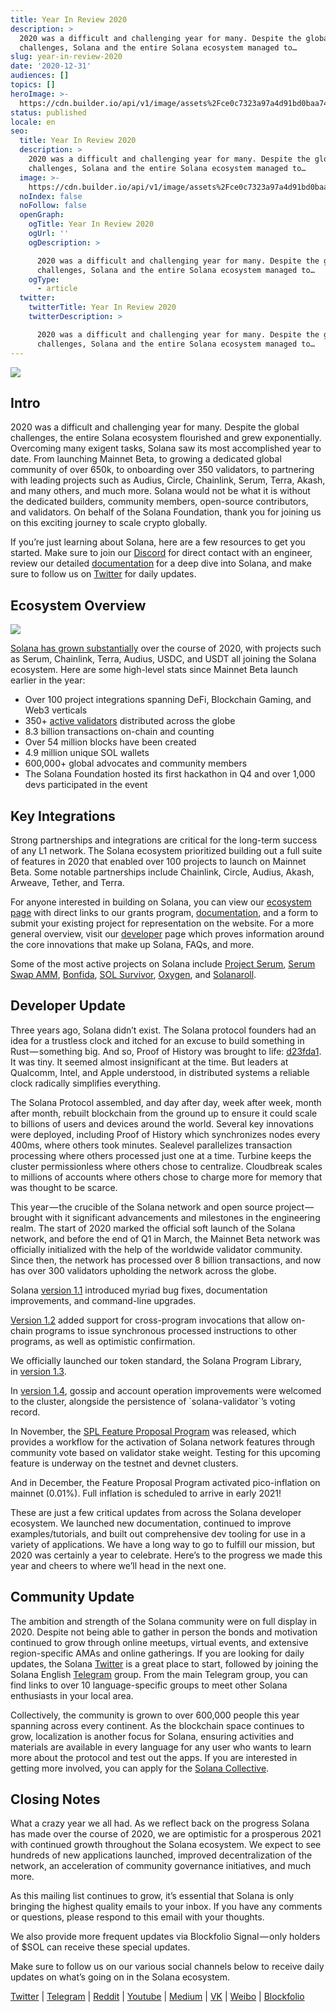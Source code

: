 ```yaml
---
title: Year In Review 2020
description: >
  2020 was a difficult and challenging year for many. Despite the global
  challenges, Solana and the entire Solana ecosystem managed to…
slug: year-in-review-2020
date: '2020-12-31'
audiences: []
topics: []
heroImage: >-
  https://cdn.builder.io/api/v1/image/assets%2Fce0c7323a97a4d91bd0baa7490ec9139%2Fb6aea9235e194bb3a7fa9e89f3358f1c
status: published
locale: en
seo:
  title: Year In Review 2020
  description: >
    2020 was a difficult and challenging year for many. Despite the global
    challenges, Solana and the entire Solana ecosystem managed to…
  image: >-
    https://cdn.builder.io/api/v1/image/assets%2Fce0c7323a97a4d91bd0baa7490ec9139%2Fb6aea9235e194bb3a7fa9e89f3358f1c
  noIndex: false
  noFollow: false
  openGraph:
    ogTitle: Year In Review 2020
    ogUrl: ''
    ogDescription: >

      2020 was a difficult and challenging year for many. Despite the global
      challenges, Solana and the entire Solana ecosystem managed to…
    ogType:
      - article
  twitter:
    twitterTitle: Year In Review 2020
    twitterDescription: >

      2020 was a difficult and challenging year for many. Despite the global
      challenges, Solana and the entire Solana ecosystem managed to…
---
```


![](/year-in-review-2020/image-1.jpg)

## **Intro**

2020 was a difficult and challenging year for many. Despite the global challenges, the entire Solana ecosystem flourished and grew exponentially. Overcoming many exigent tasks, Solana saw its most accomplished year to date. From launching Mainnet Beta, to growing a dedicated global community of over 650k, to onboarding over 350 validators, to partnering with leading projects such as Audius, Circle, Chainlink, Serum, Terra, Akash, and many others, and much more. Solana would not be what it is without the dedicated builders, community members, open-source contributors, and validators. On behalf of the Solana Foundation, thank you for joining us on this exciting journey to scale crypto globally.

If you’re just learning about Solana, here are a few resources to get you started. Make sure to join our [Discord](http://solana.com/discord?ref=solana.ghost.io) for direct contact with an engineer, review our detailed [documentation](http://docs.solana.com/?ref=solana.ghost.io) for a deep dive into Solana, and make sure to follow us on [Twitter](https://twitter.com/solana?ref=solana.ghost.io) for daily updates.

## **Ecosystem Overview**

![](/year-in-review-2020/image-2.jpg)

[Solana has grown substantially](https://solana.com/ecosystem?ref=solana.ghost.io) over the course of 2020, with projects such as Serum, Chainlink, Terra, Audius, USDC, and USDT all joining the Solana ecosystem. Here are some high-level stats since Mainnet Beta launch earlier in the year:

-   Over 100 project integrations spanning DeFi, Blockchain Gaming, and Web3 verticals
-   350+ [active validators](https://solanabeach.io/?ref=solana.ghost.io) distributed across the globe
-   8.3 billion transactions on-chain and counting
-   Over 54 million blocks have been created
-   4.9 million unique SOL wallets
-   600,000+ global advocates and community members
-   The Solana Foundation hosted its first hackathon in Q4 and over 1,000 devs participated in the event

## **Key Integrations**

Strong partnerships and integrations are critical for the long-term success of any L1 network. The Solana ecosystem prioritized building out a full suite of features in 2020 that enabled over 100 projects to launch on Mainnet Beta. Some notable partnerships include Chainlink, Circle, Audius, Akash, Arweave, Tether, and Terra.

For anyone interested in building on Solana, you can view our [ecosystem page](https://solana.com/ecosystem?ref=solana.ghost.io) with direct links to our grants program, [documentation](http://docs.solana.com/?ref=solana.ghost.io), and a form to submit your existing project for representation on the website. For a more general overview, visit our [developer](https://solana.com/developers?ref=solana.ghost.io) page which proves information around the core innovations that make up Solana, FAQs, and more.

Some of the most active projects on Solana include [Project Serum](https://twitter.com/ProjectSerum?ref=solana.ghost.io), [Serum Swap AMM](https://swap.projectserum.com/?ref=solana.ghost.io#/?pair=SOL-USDC), [Bonfida](http://bonfida.com/?ref=solana.ghost.io), [SOL Survivor](https://sol-talk.com/sol-survivor?ref=solana.ghost.io), [Oxygen](https://www.oxygen.org/?ref=solana.ghost.io), and [Solanaroll](https://solanaroll.com/?ref=solana.ghost.io).

## **Developer Update**

Three years ago, Solana didn’t exist. The Solana protocol founders had an idea for a trustless clock and itched for an excuse to build something in Rust — something big. And so, Proof of History was brought to life: [d23fda1](https://github.com/solana-labs/solana/commit/d23fda19364223b654f5968a2d304878a0f10a80?ref=solana.ghost.io). It was tiny. It seemed almost insignificant at the time. But leaders at Qualcomm, Intel, and Apple understood, in distributed systems a reliable clock radically simplifies everything.

The Solana Protocol assembled, and day after day, week after week, month after month, rebuilt blockchain from the ground up to ensure it could scale to billions of users and devices around the world. Several key innovations were deployed, including Proof of History which synchronizes nodes every 400ms, where others took minutes. Sealevel parallelizes transaction processing where others processed just one at a time. Turbine keeps the cluster permissionless where others chose to centralize. Cloudbreak scales to millions of accounts where others chose to charge more for memory that was thought to be scarce.

This year — the crucible of the Solana network and open source project — brought with it significant advancements and milestones in the engineering realm. The start of 2020 marked the official soft launch of the Solana network, and before the end of Q1 in March, the Mainnet Beta network was officially initialized with the help of the worldwide validator community. Since then, the network has processed over 8 billion transactions, and now has over 300 validators upholding the network across the globe.

Solana [version 1.1](https://github.com/solana-labs/solana/releases/tag/v1.1.0?ref=solana.ghost.io) introduced myriad bug fixes, documentation improvements, and command-line upgrades.

[Version 1.2](https://github.com/solana-labs/solana/releases/tag/v1.2.0?ref=solana.ghost.io) added support for cross-program invocations that allow on-chain programs to issue synchronous processed instructions to other programs, as well as optimistic confirmation.

We officially launched our token standard, the Solana Program Library, in [version 1.3](https://github.com/solana-labs/solana/releases/tag/v1.3.0?ref=solana.ghost.io).

In [version 1.4](https://github.com/solana-labs/solana/releases/tag/v1.4.0?ref=solana.ghost.io), gossip and account operation improvements were welcomed to the cluster, alongside the persistence of \`solana-validator\`’s voting record.

In November, the [SPL Feature Proposal Program](https://github.com/solana-labs/solana-program-library/releases/tag/feature-proposal-v1.0.0?ref=solana.ghost.io) was released, which provides a workflow for the activation of Solana network features through community vote based on validator stake weight. Testing for this upcoming feature is underway on the testnet and devnet clusters.

And in December, the Feature Proposal Program activated pico-inflation on mainnet (0.01%). Full inflation is scheduled to arrive in early 2021!

These are just a few critical updates from across the Solana developer ecosystem. We launched new documentation, continued to improve examples/tutorials, and built out comprehensive dev tooling for use in a variety of applications. We have a long way to go to fulfill our mission, but 2020 was certainly a year to celebrate. Here’s to the progress we made this year and cheers to where we’ll head in the next one.

## **Community Update**

The ambition and strength of the Solana community were on full display in 2020. Despite not being able to gather in person the bonds and motivation continued to grow through online meetups, virtual events, and extensive region-specific AMAs and online gatherings. If you are looking for daily updates, the Solana [Twitter](https://twitter.com/solana?ref=solana.ghost.io) is a great place to start, followed by joining the Solana English [Telegram](https://t.me/solanaio?ref=solana.ghost.io) group. From the main Telegram group, you can find links to over 10 language-specific groups to meet other Solana enthusiasts in your local area.

Collectively, the community is grown to over 600,000 people this year spanning across every continent. As the blockchain space continues to grow, localization is another focus for Solana, ensuring activities and materials are available in every language for any user who wants to learn more about the protocol and test out the apps. If you are interested in getting more involved, you can apply for the [Solana Collective](http://solana.com/collective?ref=solana.ghost.io).

## **Closing Notes**

What a crazy year we all had. As we reflect back on the progress Solana has made over the course of 2020, we are optimistic for a prosperous 2021 with continued growth throughout the Solana ecosystem. We expect to see hundreds of new applications launched, improved decentralization of the network, an acceleration of community governance initiatives, and much more.

As this mailing list continues to grow, it’s essential that Solana is only bringing the highest quality emails to your inbox. If you have any comments or questions, please respond to this email with your thoughts.

We also provide more frequent updates via Blockfolio Signal — only holders of $SOL can receive these special updates.

Make sure to follow us on our various social channels below to receive daily updates on what’s going on in the Solana ecosystem.

[Twitter](https://twitter.com/solana?ref=solana.ghost.io) | [Telegram](https://t.me/solanaio?ref=solana.ghost.io) | [Reddit](https://www.reddit.com/r/solana/?ref=solana.ghost.io) | [Youtube](https://www.youtube.com/c/solanalabs?ref=solana.ghost.io) | [Medium](https://medium.com/solana-labs?ref=solana.ghost.io) | [VK](https://vk.com/solanarus?ref=solana.ghost.io) | [Weibo](https://www.weibo.com/SolanaNews?is_all=1&ref=solana.ghost.io) | [Blockfolio](https://blockfolio.com/coin/SOL?ref=solana.ghost.io)
